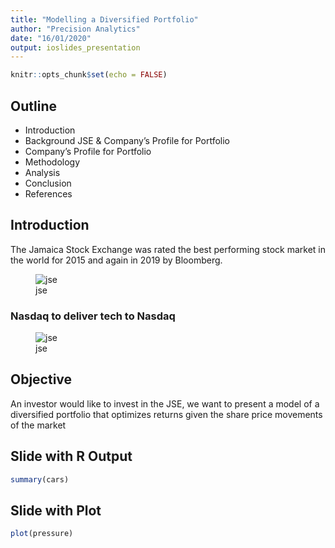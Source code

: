 ```yaml
---
title: "Modelling a Diversified Portfolio"
author: "Precision Analytics"
date: "16/01/2020"
output: ioslides_presentation
---
```


```r
knitr::opts_chunk$set(echo = FALSE)
```

## Outline

- Introduction 
- Background JSE & Company’s Profile for Portfolio
- Company’s Profile for Portfolio
- Methodology 
- Analysis
- Conclusion
- References

## Introduction  

The Jamaica Stock Exchange was rated the best performing stock market in the world for 2015 and again in 2019 by Bloomberg. 

![jse](jse_wallst.png)

### Nasdaq to deliver tech to Nasdaq
![jse](jse_nas.png)


## Objective 

An investor would like to invest in the JSE, we want to present a model of a diversified portfolio that optimizes returns given the share price movements of the market

## Slide with R Output

```r
summary(cars)
```

## Slide with Plot

```r
plot(pressure)
```

